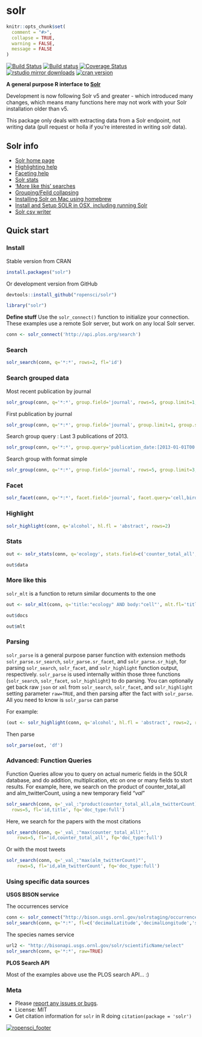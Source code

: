 solr
=======

```r
knitr::opts_chunk$set(
  comment = "#>",
  collapse = TRUE,
  warning = FALSE,
  message = FALSE
)
```

[![Build Status](https://api.travis-ci.org/ropensci/solr.png)](https://travis-ci.org/ropensci/solr)
[![Build status](https://ci.appveyor.com/api/projects/status/ytgtb62gsgf5hddi/branch/master)](https://ci.appveyor.com/project/sckott/solr/branch/master)
[![Coverage Status](https://coveralls.io/repos/ropensci/solr/badge.svg)](https://coveralls.io/r/ropensci/solr)
[![rstudio mirror downloads](http://cranlogs.r-pkg.org/badges/solr?color=2ED968)](https://github.com/metacran/cranlogs.app)
[![cran version](http://www.r-pkg.org/badges/version/solr)](http://cran.rstudio.com/web/packages/solr)

**A general purpose R interface to [Solr](http://lucene.apache.org/solr/)**

Development is now following Solr v5 and greater - which introduced many changes, which means many functions here may not work with your Solr installation older than v5.

This package only deals with extracting data from a Solr endpoint, not writing data (pull request or holla if you're interested in writing solr data).

## Solr info

+ [Solr home page](http://lucene.apache.org/solr/)
+ [Highlighting help](http://wiki.apache.org/solr/HighlightingParameters)
+ [Faceting help](http://wiki.apache.org/solr/SimpleFacetParameters)
+ [Solr stats](http://wiki.apache.org/solr/StatsComponent)
+ ['More like this' searches](http://wiki.apache.org/solr/MoreLikeThis)
+ [Grouping/Feild collapsing](http://wiki.apache.org/solr/FieldCollapsing)
+ [Installing Solr on Mac using homebrew](http://ramlev.dk/blog/2012/06/02/install-apache-solr-on-your-mac/)
+ [Install and Setup SOLR in OSX, including running Solr](http://risnandar.wordpress.com/2013/09/08/how-to-install-and-setup-apache-lucene-solr-in-osx/)
+ [Solr csv writer](http://wiki.apache.org/solr/CSVResponseWriter)

## Quick start

### Install

Stable version from CRAN

```r
install.packages("solr")
```

Or development version from GitHub

```r
devtools::install_github("ropensci/solr")
```

```r
library("solr")
```

__Define stuff__ Use the `solr_connect()` function to initialize your connection. These examples use a remote Solr server, but work on any local Solr server.

```r
conn <- solr_connect('http://api.plos.org/search')
```

### Search

```r
solr_search(conn, q='*:*', rows=2, fl='id')
```

### Search grouped data

Most recent publication by journal

```r
solr_group(conn, q='*:*', group.field='journal', rows=5, group.limit=1, group.sort='publication_date desc', fl='publication_date, score')
```

First publication by journal

```r
solr_group(conn, q='*:*', group.field='journal', group.limit=1, group.sort='publication_date asc', fl='publication_date, score', fq="publication_date:[1900-01-01T00:00:00Z TO *]")
```

Search group query : Last 3 publications of 2013.

```r
solr_group(conn, q='*:*', group.query='publication_date:[2013-01-01T00:00:00Z TO 2013-12-31T00:00:00Z]', group.limit = 3, group.sort='publication_date desc', fl='publication_date')
```

Search group with format simple

```r
solr_group(conn, q='*:*', group.field='journal', rows=5, group.limit=3, group.sort='publication_date desc', group.format='simple', fl='journal, publication_date')
```

### Facet

```r
solr_facet(conn, q='*:*', facet.field='journal', facet.query='cell,bird')
```

### Highlight

```r
solr_highlight(conn, q='alcohol', hl.fl = 'abstract', rows=2)
```

### Stats

```r
out <- solr_stats(conn, q='ecology', stats.field=c('counter_total_all','alm_twitterCount'), stats.facet='journal')
```

```r
out$data
```

### More like this

`solr_mlt` is a function to return similar documents to the one

```r
out <- solr_mlt(conn, q='title:"ecology" AND body:"cell"', mlt.fl='title', mlt.mindf=1, mlt.mintf=1, fl='counter_total_all', rows=5)
```

```r
out$docs
```

```r
out$mlt
```

### Parsing

`solr_parse` is a general purpose parser function with extension methods `solr_parse.sr_search`, `solr_parse.sr_facet`, and `solr_parse.sr_high`, for parsing `solr_search`, `solr_facet`, and `solr_highlight` function output, respectively. `solr_parse` is used internally within those three functions (`solr_search`, `solr_facet`, `solr_highlight`) to do parsing. You can optionally get back raw `json` or `xml` from `solr_search`, `solr_facet`, and `solr_highlight` setting parameter `raw=TRUE`, and then parsing after the fact with `solr_parse`. All you need to know is `solr_parse` can parse

For example:

```r
(out <- solr_highlight(conn, q='alcohol', hl.fl = 'abstract', rows=2, raw=TRUE))
```

Then parse

```r
solr_parse(out, 'df')
```

### Advanced: Function Queries

Function Queries allow you to query on actual numeric fields in the SOLR database, and do addition, multiplication, etc on one or many fields to stort results. For example, here, we search on the product of counter_total_all and alm_twitterCount, using a new temporary field "_val_"

```r
solr_search(conn, q='_val_:"product(counter_total_all,alm_twitterCount)"',
  rows=5, fl='id,title', fq='doc_type:full')
```

Here, we search for the papers with the most citations

```r
solr_search(conn, q='_val_:"max(counter_total_all)"',
    rows=5, fl='id,counter_total_all', fq='doc_type:full')
```

Or with the most tweets

```r
solr_search(conn, q='_val_:"max(alm_twitterCount)"',
    rows=5, fl='id,alm_twitterCount', fq='doc_type:full')
```

### Using specific data sources

__USGS BISON service__

The occurrences service

```r
conn <- solr_connect("http://bison.usgs.ornl.gov/solrstaging/occurrences/select")
solr_search(conn, q='*:*', fl=c('decimalLatitude','decimalLongitude','scientificName'), rows=2)
```

The species names service

```r
url2 <- "http://bisonapi.usgs.ornl.gov/solr/scientificName/select"
solr_search(conn, q='*:*', raw=TRUE)
```

__PLOS Search API__

Most of the examples above use the PLOS search API... :)

### Meta

* Please [report any issues or bugs](https://github.com/ropensci/solr/issues).
* License: MIT
* Get citation information for `solr` in R doing `citation(package = 'solr')`

[![ropensci_footer](http://ropensci.org/public_images/github_footer.png)](http://ropensci.org)
